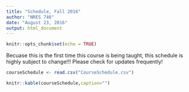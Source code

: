 ```yaml
---
title: "Schedule, Fall 2016"
author: "NRES 746"
date: "August 23, 2016"
output: html_document
---
```


```r
knitr::opts_chunk$set(echo = TRUE)
```

Becuase this is the first time this course is being taught, this schedule is highly subject to change!!! Please check for updates frequently!

```r
courseSchedule <- read.csv("CourseSchedule.csv")

```

```r
knitr::kable(courseSchedule,caption="")

```

